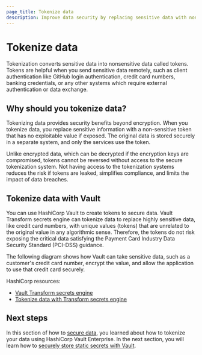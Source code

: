 ```yaml
---
page_title: Tokenize data
description: Improve data security by replacing sensitive data with non-sensitive tokens.
---
```


# Tokenize data

Tokenization converts sensitive data into nonsensitive data called tokens. Tokens are helpful when you send sensitive data remotely, such as client authentication like GitHub login authentication, credit card numbers, banking credentials, or any other systems which require external authentication or data exchange.

## Why should you tokenize data?

Tokenizing data provides security benefits beyond encryption. When you tokenize data, you replace sensitive information with a non-sensitive token that has no exploitable value if exposed. The original data is stored securely in a separate system, and only the services use the token.

Unlike encrypted data, which can be decrypted if the encryption keys are compromised, tokens cannot be reversed without access to the secure tokenization system. Not having access to the tokenization systems reduces the risk if tokens are leaked, simplifies compliance, and limits the impact of data breaches.

## Tokenize data with Vault

You can use HashiCorp Vault to create tokens to secure data. Vault Transform secrets engine can tokenize data to replace highly sensitive data, like credit card numbers, with unique values (tokens) that are unrelated to the original value in any algorithmic sense. Therefore, the tokens do not risk exposing the critical data satisfying the Payment Card Industry Data Security Standard (PCI-DSS) guidance.

The following diagram shows how Vault can take sensitive data, such as a customer's credit card number, encrypt the value, and allow the application to use that credit card securely.

HashiCorp resources:

- [Vault Transform secrets engine](/vault/docs/secrets/transform)
- [Tokenize data with Transform secrets engine](/vault/tutorials/adp/tokenization)

## Next steps

In this section of how to [secure data](/well-architected-framework/secure-systems/data), you learned about how to tokenize your data using HashiCorp Vault Enterprise. In the next section, you will learn how to [securely store static secrets with Vault](/well-architected-framework/secure-systems/secrets/store-static-secrets).
